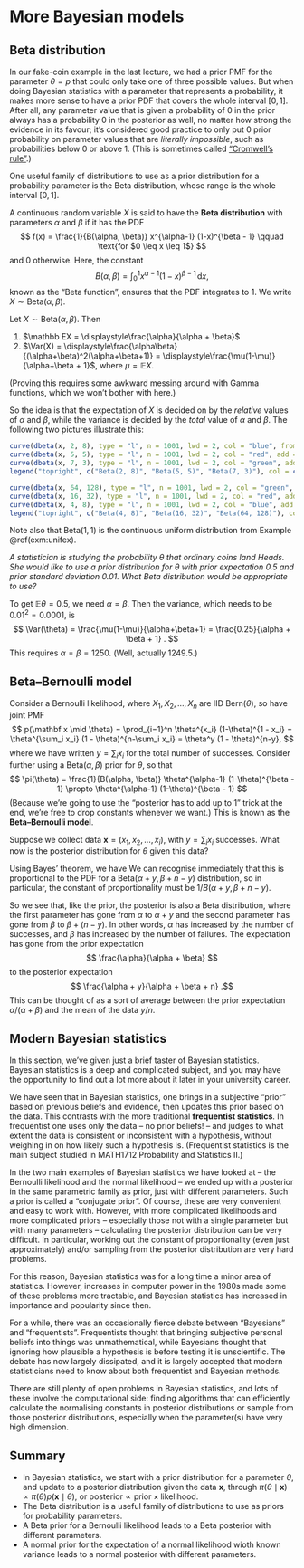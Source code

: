 # More Bayesian models {#L20-bayes-models}

## Beta distribution  {#beta}

In our fake-coin example in the last lecture, we had a prior PMF for the parameter $\theta = p$ that could only take one of three possible values. But when doing Bayesian statistics with a parameter that represents a probability, it makes more sense to have a prior PDF that covers the whole interval $[0,1]$. After all, any parameter value that is given a probability of 0 in the prior always has a probability 0 in the posterior as well, no matter how strong the evidence in its favour; it's considered good practice to only put 0 prior probability on parameter values that are *literally impossible*, such as probabilities below 0 or above 1. (This is sometimes called ["Cromwell's rule"](https://en.wikipedia.org/wiki/Cromwell%27s_rule).)

One useful family of distributions to use as a prior distribution for a probability parameter is the Beta distribution, whose range is the whole interval $[0,1]$.

::: {.definition}
A continuous random variable $X$ is said to have the **Beta distribution** with parameters $\alpha$ and $\beta$ if it has the PDF
$$ f(x) = \frac{1}{B(\alpha, \beta)} x^{\alpha-1} (1-x)^{\beta - 1} \qquad \text{for $0 \leq x \leq 1$}  $$
and 0 otherwise. Here, the constant
$$ B(\alpha, \beta) = \int_0^1 x^{\alpha-1} (1-x)^{\beta - 1} \, \mathrm dx , $$
known as the "Beta function", ensures that the PDF integrates to 1. We write $X \sim \text{Beta}(\alpha, \beta)$.
:::

::: {.theorem}
Let $X \sim \text{Beta}(\alpha,\beta)$. Then

1. $\mathbb EX = \displaystyle\frac{\alpha}{\alpha + \beta}$
2. $\Var(X) = \displaystyle\frac{\alpha\beta}{(\alpha+\beta)^2(\alpha+\beta+1)} = \displaystyle\frac{\mu(1-\mu)}{\alpha+\beta + 1}$, where $\mu = \mathbb EX$.
:::

(Proving this requires some awkward messing around with Gamma functions, which we won't bother with here.)

So the idea is that the expectation of $X$ is decided on by the *relative* values of $\alpha$ and $\beta$, while the variance is decided by the *total* value of $\alpha$ and $\beta$. The following two pictures illustrate this:

```r
curve(dbeta(x, 2, 8), type = "l", n = 1001, lwd = 2, col = "blue", from = 0, to = 1, ylab = "probability density function f(x)", ylim = c(0,4))
curve(dbeta(x, 5, 5), type = "l", n = 1001, lwd = 2, col = "red", add = TRUE)
curve(dbeta(x, 7, 3), type = "l", n = 1001, lwd = 2, col = "green", add = TRUE)
legend("topright", c("Beta(2, 8)", "Beta(5, 5)", "Beta(7, 3)"), col = c("blue", "red", "green"), lwd = 2)
```

```r
curve(dbeta(x, 64, 128), type = "l", n = 1001, lwd = 2, col = "green", from = 0, to = 1, ylab = "probability density function f(x)")
curve(dbeta(x, 16, 32), type = "l", n = 1001, lwd = 2, col = "red", add = TRUE)
curve(dbeta(x, 4, 8), type = "l", n = 1001, lwd = 2, col = "blue", add = TRUE)
legend("topright", c("Beta(4, 8)", "Beta(16, 32)", "Beta(64, 128)"), col = c("blue", "red", "green"), lwd = 2)
```

Note also that $\text{Beta}(1,1)$ is the continuous uniform distribution from Example \@ref(exm:unifex).

::: {.example}
*A statistician is studying the probability $\theta$ that ordinary coins land Heads. She would like to use a prior distribution for $\theta$ with prior expectation $0.5$ and prior standard deviation $0.01$. What Beta distribution would be appropriate to use?*

To get $\mathbb E\theta = 0.5$, we need $\alpha = \beta$. Then the variance, which needs to be $0.01^2 = 0.0001$, is
$$ \Var(\theta) = \frac{\mu(1-\mu)}{\alpha+\beta+1} = \frac{0.25}{\alpha + \beta + 1} . $$
This requires $\alpha = \beta = 1250$. (Well, actually $1249.5$.)
:::

## Beta--Bernoulli model  {#beta-bern}

Consider a Bernoulli likelihood, where $X_1, X_2, \dots, X_n$ are IID $\text{Bern}(\theta)$, so have joint PMF
$$ p(\mathbf x \mid \theta) = \prod_{i=1}^n \theta^{x_i} (1-\theta)^{1 - x_i} = \theta^{\sum_i x_i} (1 - \theta)^{n-\sum_i x_i} = \theta^y (1 - \theta)^{n-y}, $$
where we have written $y = \sum_i x_i$ for the total number of successes.
Consider further using a $\text{Beta}(\alpha, \beta)$ prior for $\theta$, so that
$$ \pi(\theta) = \frac{1}{B(\alpha, \beta)} \theta^{\alpha-1} (1-\theta)^{\beta - 1} \propto \theta^{\alpha-1} (1-\theta)^{\beta - 1} $$
(Because we're going to use the "posterior has to add up to 1" trick at the end, we're free to drop constants whenever we want.) This is known as the **Beta--Bernoulli model**.

Suppose we collect data $\mathbf x = (x_1, x_2, \dots, x_i)$, with $y = \sum_i x_i$ successes. What now is the posterior distribution for $\theta$ given this data?

Using Bayes' theorem, we have
\begin{align*}
\pi(\mathbf x \mid \theta)
  &\propto \pi(\theta) p(\mathbf x \mid \theta) \\
  &= \theta^{\alpha-1} (1-\theta)^{\beta - 1} \times \theta^y (1 - \theta)^{n-y} \\
  &= \theta^{\alpha + y - 1} (1 - \theta)^{\beta + n - y - 1} .
\end{align*}
We can recognise immediately that this is proportional to the PDF for a $\text{Beta}(\alpha + y, \beta + n - y)$ distribution, so in particular, the constant of proportionality must be $1/B(\alpha + y, \beta + n - y)$.

So we see that, like the prior, the posterior is also a Beta distribution, where the first parameter has gone from $\alpha$ to $\alpha + y$ and the second parameter has gone from $\beta$ to $\beta + (n-y)$. In other words, $\alpha$ has increased by the number of successes, and $\beta$ has increased by the number of failures.
The expectation has gone from the prior expectation
$$ \frac{\alpha}{\alpha + \beta} $$
to the posterior expectation
$$ \frac{\alpha + y}{\alpha + \beta + n} .$$
This can be thought of as a sort of average between the prior expectation $\alpha/(\alpha + \beta)$ and the mean of the data $y/n$.

## Modern Bayesian statistics  {#modern-bayes}

In this section, we've given just a brief taster of Bayesian statistics. Bayesian statistics is a deep and complicated subject, and you may have the opportunity to find out a lot more about it later in your university career.

We have seen that in Bayesian statistics, one brings in a subjective "prior" based on previous beliefs and evidence, then updates this prior based on the data. This contrasts with the more traditional **frequentist statistics**. In frequentist one uses only the data -- no prior beliefs! -- and judges to what extent the data is consistent or inconsistent with a hypothesis, without weighing in on how likely such a hypothesis is. (Frequentist statistics is the main subject studied in MATH1712 Probability and Statistics II.)

In the two main examples of Bayesian statistics we have looked at -- the Bernoulli likelihood and the normal likelihood -- we ended up with a posterior in the same parametric family as prior, just with different parameters. Such a prior is called a "conjugate prior". Of course, these are very convenient and easy to work with. However, with more complicated likelihoods and more complicated priors -- especially those not with a single parameter but with many parameters -- calculating the posterior distribution can be very difficult. In particular, working out the constant of proportionality (even just approximately) and/or sampling from the posterior distribution are very hard problems.

For this reason, Bayesian statistics was for a long time a minor area of statistics. However, increases in computer power in the 1980s made some of these problems more tractable, and Bayesian statistics has increased in importance and popularity since then.

For a while, there was an occasionally fierce debate between "Bayesians" and "frequentists". Frequentists thought that bringing subjective personal beliefs into things was unmathematical, while Bayesians thought that ignoring how plausible a hypothesis is before testing it is unscientific. The debate has now largely dissipated, and it is largely accepted that modern statisticians need to know about both frequentist and Bayesian methods.

There are still plenty of open problems in Bayesian statistics, and lots of these involve the computational side: finding algorithms that can efficiently calculate the normalising constants in posterior distributions or sample from those posterior distributions, especially when the parameter(s) have very high dimension.


## Summary  {#summary-10 .unnumbered}

::: {.mysummary}
* In Bayesian statistics, we start with a prior distribution for a parameter $\theta$, and update to a posterior distribution given the data $\mathbf x$, through $\pi(\theta \mid \mathbf x) \propto \pi(\theta)p(\mathbf x \mid \theta)$, or $\text{posterior} \propto \text{prior} \times \text{likelihood}$.
* The Beta distribution is a useful family of distributions to use as priors for probability parameters.
* A Beta prior for a Bernoulli likelihood leads to a Beta posterior with different parameters.
* A normal prior for the expectation of a normal likelihood wioth known variance leads to a normal posterior with different parameters.
:::